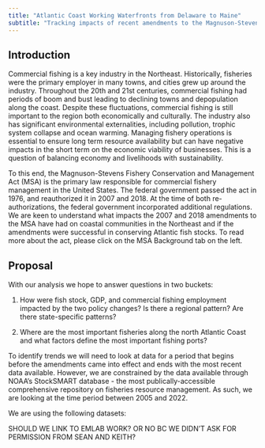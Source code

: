 ```yaml
---
title: "Atlantic Coast Working Waterfronts from Delaware to Maine"
subtitle: "Tracking impacts of recent amendments to the Magnuson-Stevens Fishery Conservation and Managaement Act (MSA) on fish stock and regional livelihoods"
---
```


## Introduction

Commercial fishing is a key industry in the Northeast. Historically, fisheries were the primary employer in many towns, and cities grew up around the industry. Throughout the 20th and 21st centuries, commercial fishing had periods of boom and bust leading to declining towns and depopulation along the coast. Despite these fluctuations, commercial fishing is still important to the region both economically and culturally. The industry also has significant environmental externalities, including pollution, trophic system collapse and ocean warming. Managing fishery operations is essential to ensure long term resource availability but can have negative impacts in the short term on the economic viability of businesses. This is a question of balancing economy and livelihoods with sustainability. 

To this end, the Magnuson-Stevens Fishery Conservation and Management Act (MSA) is the primary law responsible for commercial fishery management in the United States. The federal government passed the act in 1976, and reauthorized it in 2007 and 2018. At the time of both re-authorizations, the federal government incorporated additional regulations. We are keen to understand what impacts the 2007 and 2018 amendments to the MSA have had on coastal communities in the Northeast and if the amendments were successful in conserving Atlantic fish stocks. To read more about the act, please click on the MSA Background tab on the left. 

## Proposal

With our analysis we hope to answer questions in two buckets: </p>  
 1. How were fish stock, GDP, and commercial fishing employment impacted by the two policy changes? Is there a regional pattern? Are there state-specific patterns?

 2. Where are the most important fisheries along the north Atlantic Coast and what factors define the most important fishing ports?

To identify trends we will need to look at data for a period that begins before the amendments came into effect and ends with the most recent data available. However, we are constrained by the data available through NOAA's StockSMART database - the most publically-accessible comprehensive repository on fisheries resource management. As such, we are looking at the time period between 2005 and 2022. 

We are using the following datasets:


SHOULD WE LINK TO EMLAB WORK? OR NO BC WE DIDN'T ASK FOR PERMISSION FROM SEAN AND KEITH?


